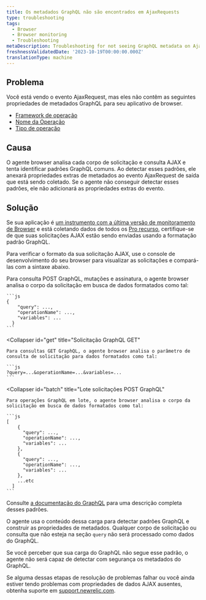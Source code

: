 ```yaml
---
title: Os metadados GraphQL não são encontrados em AjaxRequests
type: troubleshooting
tags:
  - Browser
  - Browser monitoring
  - Troubleshooting
metaDescription: Troubleshooting for not seeing GraphQL metadata on AjaxRequest events for your browser app.
freshnessValidatedDate: '2023-10-19T00:00:00.000Z'
translationType: machine
---
```


## Problema

Você está vendo o evento AjaxRequest, mas eles não contêm as seguintes propriedades de metadados GraphQL para seu aplicativo de browser.

* [Framework de operação](/attribute-dictionary/?event=AjaxRequest&attribute=operationFramework)
* [Nome da Operação](/attribute-dictionary/?event=AjaxRequest&attribute=operationName)
* [Tipo de operação](/attribute-dictionary/?event=AjaxRequest&attribute=operationType)

## Causa

O agente browser analisa cada corpo de solicitação e consulta AJAX e tenta identificar padrões GraphQL comuns. Ao detectar esses padrões, ele anexará propriedades extras de metadados ao evento AjaxRequest de saída que está sendo coletado. Se o agente não conseguir detectar esses padrões, ele não adicionará as propriedades extras do evento.

## Solução

Se sua aplicação é [um instrumento com a última versão de monitoramento de Browser](/docs/browser/new-relic-browser/installation-configuration/troubleshooting-browser-monitoring-installation) e está coletando dados de todos os [Pro recurso](/docs/browser/new-relic-browser/browser-pro-features), certifique-se de que suas solicitações AJAX estão sendo enviadas usando a formatação padrão GraphQL.

Para verificar o formato da sua solicitação AJAX, use o console de desenvolvimento do seu browser para visualizar as solicitações e compará-las com a sintaxe abaixo.

<CollapserGroup>
  <Collapser
    id="post"
    title="Solicitações POST GraphQL"
  >
    Para consulta POST GraphQL, mutações e assinatura, o agente browser analisa o corpo da solicitação em busca de dados formatados como tal:

    ```js
    {
        "query": ...,
        "operationName": ...,
        "variables": ... 
      }
    ```
  </Collapser>

  <Collapser
    id="get"
    title="Solicitação GraphQL GET"
  >
    Para consultas GET GraphQL, o agente browser analisa o parâmetro de consulta de solicitação para dados formatados como tal:

    ```js
    ?query=...&operationName=...&variables=...
    ```
  </Collapser>

  <Collapser
    id="batch"
    title="Lote solicitações POST GraphQL"
  >
    Para operações GraphQL em lote, o agente browser analisa o corpo da solicitação em busca de dados formatados como tal:

    ```js
    [
        {
          "query": ...,
          "operationName": ...,
          "variables": ... 
        },
        {
          "query": ...,
          "operationName": ...,
          "variables": ... 
        },
        ...etc
      ]
    ```
  </Collapser>
</CollapserGroup>

Consulte [a documentação do GraphQL](https://graphql.org/learn/serving-over-http/#post-request) para uma descrição completa desses padrões.

O agente usa o conteúdo dessa carga para detectar padrões GraphQL e construir as propriedades de metadados. Qualquer corpo de solicitação ou consulta que não esteja na seção `query` não será processado como dados do GraphQL.

Se você perceber que sua carga do GraphQL não segue esse padrão, o agente não será capaz de detectar com segurança os metadados do GraphQL.

Se alguma dessas etapas de resolução de problemas falhar ou você ainda estiver tendo problemas com propriedades de dados AJAX ausentes, obtenha suporte em [support.newrelic.com](https://support.newrelic.com).